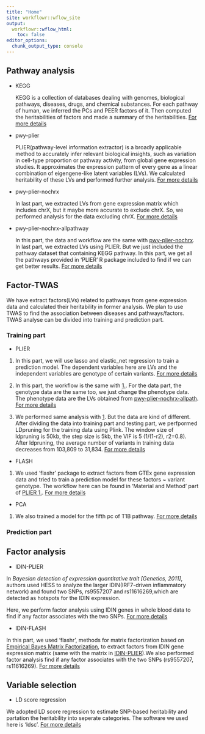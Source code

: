 ```yaml
---
title: "Home"
site: workflowr::wflow_site
output:
  workflowr::wflow_html:
    toc: false
editor_options:
  chunk_output_type: console
---
```


## **Pathway analysis**

- KEGG 

    KEGG is a collection of databases dealing with genomes, biological pathways, diseases, drugs, and chemical substances. For each pathway of human, we inferred the PCs and PEER factors of it. Then computed the heritabilities of factors and made a summary of the heritabilities. [For more details](https://xsun1229.github.io/pathway_analysis/analy.html)

- pwy-plier

    PLIER(pathway-level information extractor) is a broadly applicable method to accurately infer relevant biological insights, such as variation in cell-type proportion or pathway activity, from global gene expression studies. It approximates the expression pattern of every gene as a linear combination of eigengene-like latent variables (LVs). We calculated heritability of these LVs and performed further analysis. [For more details](https://xsun1229.github.io/pathway_analysis/pwy_PLIER.html)

- pwy-plier-nochrx

    In last part, we extracted LVs from gene expression matrix which includes chrX, but it maybe more accurate to exclude chrX. So, we performed analysis for the data excluding chrX. [For more details](https://xsun1229.github.io/pathway_analysis/pwy-plier-nochrx.html)
    
- pwy-plier-nochrx-allpathway
    
    In this part, the data and workflow are the same with [pwy-plier-nochrx](https://xsun1229.github.io/pathway_analysis/pwy-plier-nochrx.html). In last part, we extracted LVs using PLIER. But we just included the pathway dataset that containing KEGG pathway. In this part, we get all the pathways provided in 'PLIER' R package included to find if we can get better results. [For more details](https://xsun1229.github.io/pathway_analysis/pwy-plier-nochrx-allpath.html)

## **Factor-TWAS**

We have extract factors(LVs) related to pathways from gene expression data and calculated their heritability in former analysis. We plan to use TWAS to find the association between diseases and pathways/factors. TWAS analyse can be divided into training and prediction part. 

### Training part

- PLIER

1. In this part, we will use lasso and elastic_net regression to train a prediction model. The dependent variables here are LVs and the independent variables are genotype of certain variants. [For more details](https://xsun1229.github.io/pathway_analysis/train_model.html)

2. In this part, the workflow is the same with [1.](https://xsun1229.github.io/pathway_analysis/train_model.html). For the data part, the genotype data are the same too, we just change the phenotype data. The phenotype data are the LVs obtained from [pwy-plier-nochrx-allpath](https://xsun1229.github.io/pathway_analysis/pwy-plier-nochrx-allpath.html). [For more details](https://xsun1229.github.io/pathway_analysis/train_model_allpath.html)


3. We performed same analysis with [1](https://xsun1229.github.io/pathway_analysis/train_model.html). But the data are kind of different. After dividing the data into training part and testing part, we perfpormed LDpruning for the training data using Plink. The window size of ldpruning is 50kb, the step size is 5kb, the VIF is 5 (1/(1-r2), r2=0.8). After ldpruning, the average number of variants in training data decreases from 103,809 to 31,834. [For more details](https://xsun1229.github.io/pathway_analysis/train_model_ldpruning.html)

- FLASH

1. We used 'flashr' package to extract factors from GTEx gene expression data and tried to train a prediction model for these factors ~ variant genotype. The workflow here can be found in 'Material and Method' part of  [PLIER 1.](https://xsun1229.github.io/pathway_analysis/train_model.html). [For more details](https://xsun1229.github.io/pathway_analysis/train_flash_all.html)

- PCA

1. We also trained a model for the fifth pc of T1B pathway.  [For more details](https://xsun1229.github.io/pathway_analysis/T1B.html)

### Prediction part

## **Factor analysis**

- IDIN-PLIER

In *Bayesian detection of expression quantitative trait [Genetics, 2011]*, authors used HESS to analyze the larger IDIN(IRF7-driven inflammatory network) and found two SNPs, rs9557207 and rs11616269,which are detected as hotspots for the IDIN expression. 

Here, we perform factor analysis using IDIN genes in whole blood data to find if any factor associates with the two SNPs.  [For more details](https://xsun1229.github.io/pathway_analysis/IDIN.html)

- IDIN-FLASH

In this part, we used 'flashr', methods for matrix factorization based on [Empirical Bayes Matrix Factorization](https://arxiv.org/abs/1802.06931), to extract factors from IDIN gene expression matrix (same with the matrix in [IDIN-PLIER](https://xsun1229.github.io/pathway_analysis/IDIN.html)).We also performed factor analysis find if any factor associates with the two SNPs (rs9557207, rs11616269). [For more details](https://xsun1229.github.io/pathway_analysis/factor_flash.html)


## **Variable selection**

- LD score regression

We adopted LD score regression to estimate SNP-based heritability and partation the heritability into seperate categories. The software we used here is 'ldsc'. [For more details](https://xsun1229.github.io/pathway_analysis/ldsc_plier_allpath.html)



